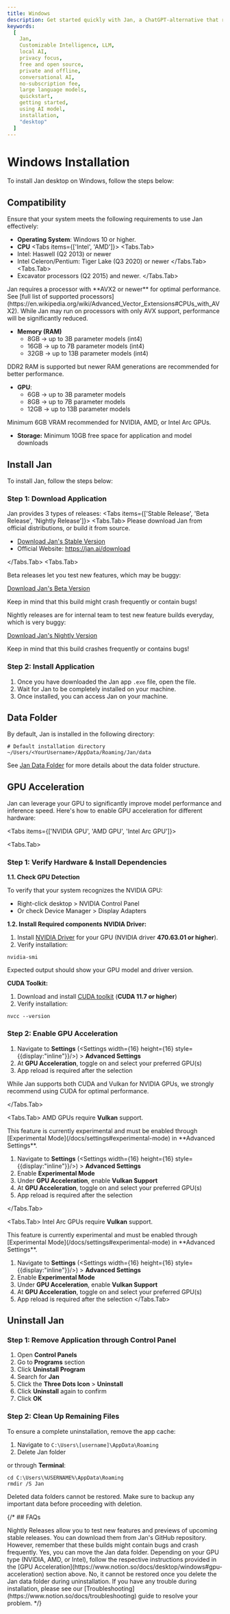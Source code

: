 ```yaml
---
title: Windows
description: Get started quickly with Jan, a ChatGPT-alternative that runs on your own computer, with a local API server. Learn how to install Jan and select an AI model to start chatting.
keywords:
  [
    Jan,
    Customizable Intelligence, LLM,
    local AI,
    privacy focus,
    free and open source,
    private and offline,
    conversational AI,
    no-subscription fee,
    large language models,
    quickstart,
    getting started,
    using AI model,
    installation,
    "desktop"
  ]
---
```




# Windows Installation
To install Jan desktop on Windows, follow the steps below:
## Compatibility
Ensure that your system meets the following requirements to use Jan effectively:
- **Operating System**: Windows 10 or higher.
- **CPU**
<Tabs items={['Intel', 'AMD']}>
<Tabs.Tab>
- Intel: Haswell (Q2 2013) or newer
- Intel Celeron/Pentium: Tiger Lake (Q3 2020) or newer
</Tabs.Tab>
<Tabs.Tab>
- Excavator processors (Q2 2015) and newer.
</Tabs.Tab>
</Tabs>

<Callout type="info">
Jan requires a processor with **AVX2 or newer** for optimal performance. See [full list of supported processors](https://en.wikipedia.org/wiki/Advanced_Vector_Extensions#CPUs_with_AVX2). While Jan may run on processors with only AVX support, performance will be significantly reduced.
</Callout>

- **Memory (RAM)**
  - 8GB → up to 3B parameter models (int4)
  - 16GB → up to 7B parameter models (int4)
  - 32GB → up to 13B parameter models (int4)

<Callout type="info">
DDR2 RAM is supported but newer RAM generations are recommended for better performance.
</Callout>

- **GPU**:
  - 6GB → up to 3B parameter models 
  - 8GB → up to 7B parameter models 
  - 12GB → up to 13B parameter models 

<Callout type="info">
Minimum 6GB VRAM recommended for NVIDIA, AMD, or Intel Arc GPUs.
</Callout>

- **Storage:** Minimum 10GB free space for application and model downloads


## Install Jan

To install Jan, follow the steps below:

<Steps>

### Step 1: Download Application

Jan provides 3 types of releases:
<Tabs items={['Stable Release', 'Beta Release', 'Nightly Release']}>
<Tabs.Tab>
Please download Jan from official distributions, or build it from source.

- [Download Jan's Stable Version](https://app.jan.ai/download/latest/win-x64)
- Official Website: https://jan.ai/download

</Tabs.Tab>
<Tabs.Tab>

Beta releases let you test new features, which may be buggy:

[Download Jan's Beta Version](https://app.jan.ai/download/beta/win-x64)

<Callout type="info">
Keep in mind that this build might crash frequently or contain bugs!
</Callout>
</Tabs.Tab>
<Tabs.Tab>

Nightly releases are for internal team to test new feature builds everyday, which is very buggy:

[Download Jan's Nightly Version](https://app.jan.ai/download/nightly/win-x64)

<Callout type="info">
Keep in mind that this build crashes frequently or contains bugs!
</Callout>
</Tabs.Tab>
</Tabs>

### Step 2: Install Application

1. Once you have downloaded the Jan app `.exe` file, open the file.
2. Wait for Jan to be completely installed on your machine.
3. Once installed, you can access Jan on your machine.

</Steps>

## Data Folder

By default, Jan is installed in the following directory:

```
# Default installation directory
~/Users/<YourUsername>/AppData/Roaming/Jan/data

```

See [Jan Data Folder](/docs/data-folder) for more details about the data folder structure.


## GPU Acceleration
Jan can leverage your GPU to significantly improve model performance and inference speed. Here's how to enable GPU acceleration for different hardware:

<Tabs items={['NVIDIA GPU', 'AMD GPU', 'Intel Arc GPU']}>

<Tabs.Tab>

<Steps>

### Step 1: Verify Hardware & Install Dependencies
**1.1. Check GPU Detection**

To verify that your system recognizes the NVIDIA GPU:
- Right-click desktop > NVIDIA Control Panel
- Or check Device Manager > Display Adapters

**1.2. Install Required components**
**NVIDIA Driver:**
1. Install [NVIDIA Driver](https://www.nvidia.com/en-us/drivers/) for your GPU (NVIDIA driver **470.63.01 or higher**).
2. Verify installation:

```
nvidia-smi
```
Expected output should show your GPU model and driver version.

**CUDA Toolkit:**
1. Download and install [CUDA toolkit](https://developer.nvidia.com/cuda-downloads) (**CUDA 11.7 or higher**)
2. Verify installation:

```
nvcc --version
```
### Step 2: Enable GPU Acceleration
1. Navigate to **Settings** (<Settings width={16} height={16} style={{display:"inline"}}/>) > **Advanced Settings** 
2. At **GPU Acceleration**, toggle on and select your preferred GPU(s)
3. App reload is required after the selection

<Callout type="info">
While Jan supports both CUDA and Vulkan for NVIDIA GPUs, we strongly recommend using CUDA for optimal performance.
</Callout>

</Steps>

</Tabs.Tab>

<Tabs.Tab>
AMD GPUs require **Vulkan** support.

<Callout type="warning">
 This feature is currently experimental and must be enabled through [Experimental Mode](/docs/settings#experimental-mode) in **Advanced Settings**.
</Callout>

1. Navigate to **Settings** (<Settings width={16} height={16} style={{display:"inline"}}/>) > **Advanced Settings** 
2. Enable **Experimental Mode**
3. Under **GPU Acceleration**, enable **Vulkan Support**
4. At **GPU Acceleration**, toggle on and select your preferred GPU(s)
5. App reload is required after the selection

</Tabs.Tab>

<Tabs.Tab>
Intel Arc GPUs require **Vulkan** support. 

<Callout type="warning">
 This feature is currently experimental and must be enabled through [Experimental Mode](/docs/settings#experimental-mode) in **Advanced Settings**.
</Callout>

1. Navigate to **Settings** (<Settings width={16} height={16} style={{display:"inline"}}/>) > **Advanced Settings** 
2. Enable **Experimental Mode**
3. Under **GPU Acceleration**, enable **Vulkan Support**
4. At **GPU Acceleration**, toggle on and select your preferred GPU(s)
5. App reload is required after the selection
</Tabs.Tab>

</Tabs>



## Uninstall Jan

<Steps>

### Step 1: Remove Application through Control Panel

1. Open **Control Panels**
2. Go to **Programs** section
3. Click **Uninstall Program**
4. Search for **Jan**
5. Click the **Three Dots Icon** > **Uninstall**
6. Click **Uninstall** again to confirm
7. Click **OK**

### Step 2: Clean Up Remaining Files

To ensure a complete uninstallation, remove the app cache:

1. Navigate to `C:\Users\[username]\AppData\Roaming`
2. Delete Jan folder

or through **Terminal**:
```
cd C:\Users\%USERNAME%\AppData\Roaming
rmdir /S Jan
```
</Steps>

<Callout type="warning">
Deleted data folders cannot be restored. Make sure to backup any important data before proceeding with deletion.
</Callout>


{/* ## FAQs

<FAQBox title="What are Nightly Releases, and how can I access them?">
Nightly Releases allow you to test new features and previews of upcoming stable releases. You can download them from Jan's GitHub repository. However, remember that these builds might contain bugs and crash frequently.
</FAQBox>
<FAQBox title="Can I move the Jan data folder to a different location?">
Yes, you can move the Jan data folder.
</FAQBox>
<FAQBox title="How do I enable GPU acceleration for better performance?">
Depending on your GPU type (NVIDIA, AMD, or Intel), follow the respective instructions provided in the [GPU Acceleration](https://www.notion.so/docs/desktop/windows#gpu-acceleration) section above.
</FAQBox>
<FAQBox title="Can I recover the deleted Jan data folder after uninstallation?">
No, it cannot be restored once you delete the Jan data folder during uninstallation.
</FAQBox>

<Callout type="warning">
If you have any trouble during installation, please see our [Troubleshooting](https://www.notion.so/docs/troubleshooting) guide to resolve your problem.
</Callout> */}
